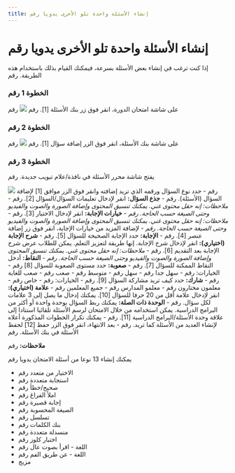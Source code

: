 ```yaml
---
title: إنشاء الأسئلة واحدة تلو الأخرى يدويا رقم 
---
```



# إنشاء الأسئلة واحدة تلو الأخرى يدويا رقم 

 إذا كنت ترغب في إنشاء بعض الأسئلة بسرعة، فيمكنك القيام بذلك باستخدام هذه الطريقة. رقم 

 ### الخطوة 1 رقم 
 على شاشة امتحان الدورة، انقر فوق زر بنك الأسئلة [1]. رقم 
 ![]( /img/utest/teacher/question01.png) رقم 

 ### الخطوة 2 رقم 
 على شاشة بنك الأسئلة، انقر فوق الزر إضافة سؤال [1]. رقم 
 ![]( /img/utest/teacher/question02.png) رقم 

 ### الخطوة 3 رقم 

 يفتح شاشة محرر الأسئلة في نافذة/علام تبويب جديدة. رقم 

 ![]( /img/utest/teacher/question03.png) رقم 
      - حدد نوع السؤال ورقمه الذي تريد إضافته وانقر فوق الزر موافق [1] لإضافة السؤال (الأسئلة). رقم 
      - **جذع السؤال:** انقر لإدخال تعليمات السؤال/السؤال [2]. رقم 
         - *ملاحظات: إنه حقل محتوى غني. يمكنك تنسيق المحتوى وإضافة الصورة والصوت والفيديو وحتى الصيغة حسب الحاجة. رقم*
      - **خيارات الإجابة:** انقر لإدخال الاختيار [3]. رقم 
         - *ملاحظات: إنه حقل محتوى غني. يمكنك تنسيق المحتوى وإضافة الصورة والصوت والفيديو وحتى الصيغة حسب الحاجة. رقم*
      - لإضافة المزيد من خيارات الإجابة، انقر فوق زر إضافة عنصر [4]. رقم 
      - **الإجابة:** حدد الإجابة الصحيحة للسؤال [5]. رقم 
      - **شرح الإجابة (اختياري):** انقر لإدخال شرح الإجابة. إنها طريقة لتعزيز التعلم. يمكن للطلاب عرض شرح الإجابة بعد التقديم [6]. رقم 
         - *ملاحظات: إنه حقل محتوى غني. يمكنك تنسيق المحتوى وإضافة الصورة والصوت والفيديو وحتى الصيغة حسب الحاجة. رقم*
      - **النقاط:** أدخل النقاط الممكنة للسؤال [7]. رقم 
      - **صعوبة:** حدد مستوى الصعوبة للسؤال [8] رقم 
          - الخيارات: رقم 
             - سهل جدا رقم 
             - سهل رقم 
             - متوسط رقم 
             - صعب رقم 
             - صعب للغاية رقم 
      - **شارك:** حدد كيف تريد مشاركة السؤال [9]. رقم 
          - الخيارات: رقم 
             - خاص رقم 
             - معلمون مختارون رقم 
             - معلمو المدارس رقم 
             - جميع المعلمين رقم 
     - **علامة (اختياري):** انقر لإدخال علامة أقل من 20 حرفا للسؤال [10]. يمكنك إدخال ما يصل إلى 3 علامات لكل سؤال. رقم 
     - **الوحدة ذات الصلة:** يمكنك ربط السؤال بوحدة واحدة أو أكثر من البرامج الدراسية. يمكن استخدامه من خلال الامتحان لرسم الأسئلة تلقائيا استنادا إلى علاقة وحدة الأسئلة/البرامج الدراسية [11]. رقم 
     - يمكنك تكرار الخطوات المذكورة أعلاه لإنشاء العديد من الأسئلة كما تريد. رقم 
     - بعد الانتهاء، انقر فوق الزر حفظ [12] لحفظ الأسئلة في بنك الأسئلة. رقم 
 
 **ملاحظات:** رقم 
 
 يمكنك إنشاء 13 نوعا من أسئلة الامتحان يدويا رقم 
 - الاختيار من متعدد رقم 
 - استجابة متعددة رقم 
 - صحيح/خطأ رقم 
 - املأ الفراغ رقم 
 - إجابة قصيرة رقم 
 - الصيغة المحسوبة رقم 
 - تسلسل رقم 
 - بنك الكلمات رقم 
 - منسدلة متعددة رقم 
 - اختبار كلوز رقم 
 - اللغة - اقرأ بصوت عال رقم 
 - اللغة - عن طريق الفم رقم 
 - مزيج
